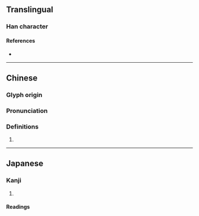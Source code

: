 {{character info/new}}
==Translingual==

===Han character===
{{Han char|rn=38|rad=女|as=05|sn=8|four=44470|canj=VTM|ids=⿰女甘}}

====References====
* {{Han ref|kx=0258.260|dkj=06171|dj=0524.030|hdz=21035.030|uh=59CF|ud=22991|bh=CC46|bd=52294}}

----

==Chinese==
{{zh-forms}}

===Glyph origin===
{{Han etym}}

===Pronunciation===
{{zh-pron
|m=mán
|c=maan4
|mc=y
|oc=y
|cat=
}}

===Definitions===
{{zh-hanzi}}

# {{rfdef|zh}}

----

==Japanese==

===Kanji===
{{ja-kanji|grade=|rs=女05}}

# {{defn|lang=ja|sort=女05}}

====Readings====
{{ja-readings|on=[[ばん]] (ban), [[まん]] (man), [[かん]] (kan), [[こん]] (kon)|kun=[[ばば]] (baba)}}
